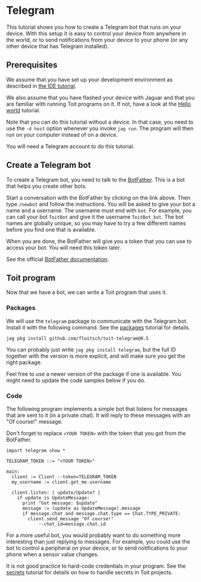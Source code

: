 # Telegram
This tutorial shows you how to create a Telegram bot that runs on your device.
With this setup it is easy to control your device from anywhere in the world,
or to send notifications from your device to your phone (or any other device
that has Telegram installed).

## Prerequisites
We assume that you have set up your development environment as described
in [the IDE tutorial](../../setup/ide).

We also assume that you have flashed your device with Jaguar and that
you are familiar with running Toit programs on it.
If not, have a look at the [Hello world](../../setup/firstprogram) tutorial.

Note that you can do this tutorial without a device. In that case,
you need to use the `-d host` option whenever you invoke
`jag run`. The program will then run on your computer instead of on
a device.

You will need a Telegram account to do this tutorial.

## Create a Telegram bot
To create a Telegram bot, you need to talk to the [BotFather](https://t.me/botfather).
This is a bot that helps you create other bots.

Start a conversation with the BotFather by clicking on the link above.
Then type `/newbot` and follow the instructions. You will be asked to
give your bot a name and a username. The username must end with `bot`.
For example, you can call your bot `ToitBot` and give it the username
`ToitBot_bot`. The bot names are globally unique, so you may have to
try a few different names before you find one that is available.

When you are done, the BotFather will give you a token that you can
use to access your bot. You will need this token later.

See the official
[BotFather documentation](https://core.telegram.org/bots/features#botfather).

## Toit program
Now that we have a bot, we can write a Toit program that uses it.

### Packages
We will use the `telegram` package to communicate with the Telegram bot. Install
it with the following command. See the [packages](../../setup/packages)
tutorial for details.

```shell
jag pkg install github.com/floitsch/toit-telegram@0.5
```

<Note>

You can probably just write `jag pkg install telegram`, but the full ID together
with the version is more explicit, and will make sure you get the right package.

Feel free to use a newer version of the package if one is available. You
might need to update the code samples below if you do.

</Note>

### Code
The following program implements a simple bot that listens for
messages that are sent to it (in a private chat). It will reply
to these messages with an "Of course!" message.

Don't forget to replace `<YOUR TOKEN>` with the token that you got
from the BotFather.

<!-- ANALYZE CODE -->
```toit
import telegram show *

TELEGRAM_TOKEN ::= "<YOUR TOKEN>"

main:
  client := Client --token=TELEGRAM_TOKEN
  my_username := client.get_me.username

  client.listen: | update/Update? |
    if update is UpdateMessage:
      print "Got message: $update"
      message := (update as UpdateMessage).message
      if message.chat and message.chat.type == Chat.TYPE_PRIVATE:
        client.send_message "Of course!"
            --chat_id=message.chat.id
```

For a more useful bot, you would probably want to do something more
interesting than just replying to messages. For example, you could
use the bot to control a peripheral on your device, or to send
notifications to your phone when a sensor value changes.

<Note>

It is not good practice to hard-code credentials in your program.
See the [secrets](../../misc/secrets) tutorial for details on how to
handle secrets in Toit projects.

</Note>
